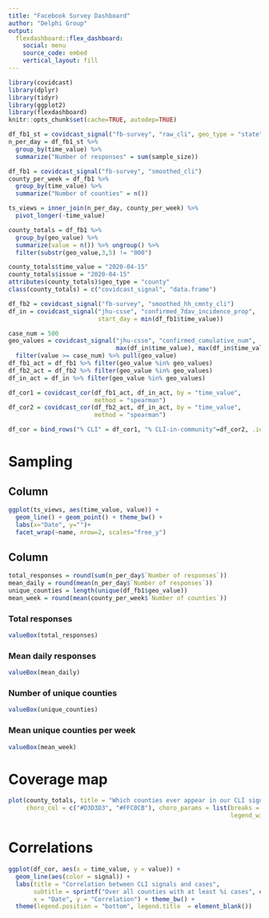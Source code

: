 ```yaml
---
title: "Facebook Survey Dashboard"
author: "Delphi Group"
output:
  flexdashboard::flex_dashboard:
    social: menu
    source_code: embed
    vertical_layout: fill
---
```


```r
library(covidcast)
library(dplyr)
library(tidyr)
library(ggplot2)
library(flexdashboard)
knitr::opts_chunk$set(cache=TRUE, autodep=TRUE)

df_fb1_st = covidcast_signal("fb-survey", "raw_cli", geo_type = "state")
n_per_day = df_fb1_st %>% 
  group_by(time_value) %>% 
  summarize("Number of responses" = sum(sample_size)) 

df_fb1 = covidcast_signal("fb-survey", "smoothed_cli")
county_per_week = df_fb1 %>% 
  group_by(time_value) %>%
  summarize("Number of counties" = n())

ts_views = inner_join(n_per_day, county_per_week) %>%
  pivot_longer(-time_value)

county_totals = df_fb1 %>% 
  group_by(geo_value) %>%
  summarize(value = n()) %>% ungroup() %>%
  filter(substr(geo_value,3,5) != "000") 

county_totals$time_value = "2020-04-15"
county_totals$issue = "2020-04-15"
attributes(county_totals)$geo_type = "county"
class(county_totals) = c("covidcast_signal", "data.frame")

df_fb2 = covidcast_signal("fb-survey", "smoothed_hh_cmnty_cli")
df_in = covidcast_signal("jhu-csse", "confirmed_7dav_incidence_prop", 
                         start_day = min(df_fb1$time_value))

case_num = 500
geo_values = covidcast_signal("jhu-csse", "confirmed_cumulative_num",
                              max(df_in$time_value), max(df_in$time_value)) %>%
  filter(value >= case_num) %>% pull(geo_value)
df_fb1_act = df_fb1 %>% filter(geo_value %in% geo_values)
df_fb2_act = df_fb2 %>% filter(geo_value %in% geo_values)
df_in_act = df_in %>% filter(geo_value %in% geo_values)

df_cor1 = covidcast_cor(df_fb1_act, df_in_act, by = "time_value",
                        method = "spearman")
df_cor2 = covidcast_cor(df_fb2_act, df_in_act, by = "time_value",
                        method = "spearman")

df_cor = bind_rows("% CLI" = df_cor1, "% CLI-in-community"=df_cor2, .id="signal")
```

Sampling
=====================

Column 
-----------------

```r
ggplot(ts_views, aes(time_value, value)) +
  geom_line() + geom_point() + theme_bw() +
  labs(x="Date", y="")+
  facet_wrap(~name, nrow=2, scales="free_y")
```

Column
------------------

```r
total_responses = round(sum(n_per_day$`Number of responses`))
mean_daily = round(mean(n_per_day$`Number of responses`))
unique_counties = length(unique(df_fb1$geo_value))
mean_week = round(mean(county_per_week$`Number of counties`))
```

### Total responses
```r
valueBox(total_responses)
```

### Mean daily responses
```r
valueBox(mean_daily)
```

### Number of unique counties
```r
valueBox(unique_counties)
```

### Mean unique counties per week
```r
valueBox(mean_week)
```


Coverage map
======


```r
plot(county_totals, title = "Which counties ever appear in our CLI signals?",
     choro_col = c("#D3D3D3", "#FFC0CB"), choro_params = list(breaks = c(0, 1), 
                                                              legend_width = 5))
```

Correlations
=====================


```r
ggplot(df_cor, aes(x = time_value, y = value)) + 
  geom_line(aes(color = signal)) + 
  labs(title = "Correlation between CLI signals and cases",
       subtitle = sprintf("Over all counties with at least %i cases", case_num),
       x = "Date", y = "Correlation") + theme_bw() +
  theme(legend.position = "bottom", legend.title  = element_blank())
```
